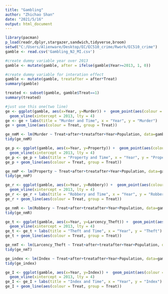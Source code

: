 ---
title: "Gambling"
author: "Zhichao Shan"
date: "2021/5/16"
output: html_document
---
```{r}
library(pacman)
p_load(readr,dplyr,stargazer,sandwich,tidyverse,broom)
setwd("C:/Users/Alienware/Desktop/EC/EC510_crime/Rwork/EC510_crime")
gamble <- read.csv('Gambling_NJ_MI.csv')
```

```{r}
#create dummy variable year over 2013
gamble <- mutate(gamble, after = ifelse(gamble$Year>=2013, 1, 0))
```

```{r}
#create dummy variable for interation effect
gamble <- mutate(gamble, treatafter = after*Treat)
summary(gamble)
```

```{r}
treated <- subset(gamble, gamble$Treat==1)
summary(treated)
```

```{r}
#just use this one(two line)
ge <- ggplot(gamble, aes(x=Year, y=Murder)) +  geom_point(aes(colour = Treat), size =2) +
  geom_vline(xintercept = 2013, lty = 4)
ge <- ge + labs(title = "Murder and Time", x = "Year", y = "Murder")
ge + geom_line(aes(colour = Treat, group = Treat))
```

```{r}
ge_nmM <- lm(Murder ~ Treat+after+treatafter+Year+Population, data=gamble)
tidy(ge_nmM)
```


```{r}
ge_p <- ggplot(gamble, aes(x=Year, y=Property)) +  geom_point(aes(colour = Treat), size =2) +
  geom_vline(xintercept = 2013, lty = 4)
ge_p <- ge_p + labs(title = "Property and Time", x = "Year", y = "Property")
ge_p + geom_line(aes(colour = Treat, group = Treat))
```

```{r}
ge_nmP <- lm(Property ~ Treat+after+treatafter+Year+Population, data=gamble)
tidy(ge_nmP)
```


```{r}
ge_r <- ggplot(gamble, aes(x=Year, y=Robbery)) +  geom_point(aes(colour = Treat), size =2) +
  geom_vline(xintercept = 2013, lty = 4)
ge_r <- ge_r + labs(title = "Robbery and Time", x = "Year", y = "Robbery")
ge_r + geom_line(aes(colour = Treat, group = Treat))
```

```{r}
ge_nmR <- lm(Robbery ~ Treat+after+treatafter+Year+Population, data=gamble)
tidy(ge_nmR)
```


```{r}
ge_t <- ggplot(gamble, aes(x=Year, y=Larcency_Theft)) +  geom_point(aes(colour = Treat), size =2) +
  geom_vline(xintercept = 2013, lty = 4)
ge_t <- ge_t + labs(title = "Theft and Time", x = "Year", y = "Theft")
ge_t + geom_line(aes(colour = Treat, group = Treat))
```

```{r}
ge_nmT <- lm(Larcency_Theft ~ Treat+after+treatafter+Year+Population, data=gamble)
tidy(ge_nmT)
```


```{r}
ge_index <- lm(Index ~ Treat+after+treatafter+Year+Population, data=gamble)
tidy(ge_index)
```

```{r}
ge_I <- ggplot(gamble, aes(x=Year, y=Index)) +  geom_point(aes(colour = Treat), size =2) +
  geom_vline(xintercept = 2013, lty = 4)
ge_I <- ge_I + labs(title = "Index and Time", x = "Year", y = "Index")
ge_I + geom_line(aes(colour = Treat, group = Treat))
```


